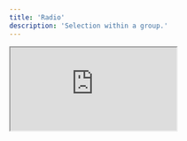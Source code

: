 ```yaml
---
title: 'Radio'
description: 'Selection within a group.'
---
```


<iframe
  style={{ width: '100%', height: '378px', borderRadius: 12 }}
  src="https://ng-primitives.github.io/ng-primitives/#/examples/radio"
/>

## Usage

Assemble the radio directives in your template.

```html
<div ngpRadioGroup [(ngpRadioGroupValue)]="value">
  <button ngpRadioItem ngpRadioItem="Option 1">
    <ng-icon ngpRadioIndicator name="dot" />
    Option 1
  </button>

  <button ngpRadioItem ngpRadioItem="Option 2">
    <ng-icon ngpRadioIndicator name="dot" />
    Option 2
  </button>

  <button ngpRadioItem ngpRadioItem="Option 3">
    <ng-icon ngpRadioIndicator name="dot" />
    Option 3
  </button>
</div>
```

## API Reference

The following directives are available to import from the `@ng-primitives/ng-primitives` package:

### NgpRadioGroupDirective

<ResponseField name="ngpRadioGroupValue" type="string | undefined">
  Define the selected value.
</ResponseField>

<ResponseField name="ngpRadioGroupDisabled" type="boolean" default="false">
  Define the disabled state.
</ResponseField>

<ResponseField
  name="ngpRadioGroupOrientation"
  type="'vertical' | 'horizontal'"
  default="horizontal"
>
  Define the orientation.
</ResponseField>

<ResponseField name="ngpRadioGroupValueChange" type="boolean">
  Event emitted when the selection changes.
</ResponseField>

### NgpRadioItemDirective

<ResponseField name="ngpRadioItemValue" type="string" required="true">
  Define the value of this item.
</ResponseField>

<ResponseField name="ngpRadioItemDisabled" type="boolean" default="false">
  Define the disabled state.
</ResponseField>

### NgpRadioIndicatorDirective

There are no inputs or outputs for this directive.

## Schematics

You can use our schematic to generate a new checkbox component.

<CodeGroup>

```bash Angular CLI
ng generate @ng-primitives/ng-primitives:radio
```

```bash Nx
nx generate @ng-primitives/ng-primitives:radio
```

</CodeGroup>

### Options

<ResponseField name="name" type="string">
  The name of the component.
</ResponseField>

<ResponseField name="project" type="string">
  The name of the project to add the component to.
</ResponseField>

<ResponseField name="path" type="string">
  The path to create the component.
</ResponseField>
